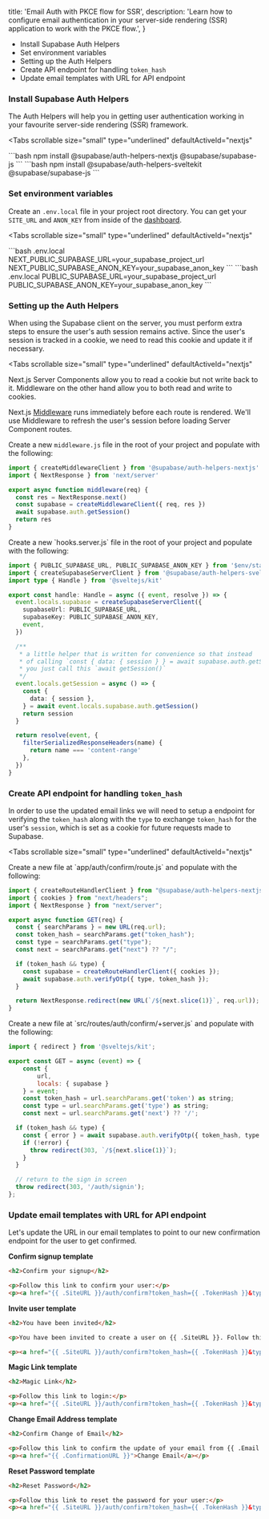 
  title: 'Email Auth with PKCE flow for SSR',
  description: 'Learn how to configure email authentication in your server-side rendering (SSR) application to work with the PKCE flow.',
}

- Install Supabase Auth Helpers
- Set environment variables
- Setting up the Auth Helpers
- Create API endpoint for handling `token_hash`
- Update email templates with URL for API endpoint

### Install Supabase Auth Helpers

The Auth Helpers will help you in getting user authentication working in your favourite server-side rendering (SSR) framework.

<Tabs
  scrollable
  size="small"
  type="underlined"
  defaultActiveId="nextjs"
>
<TabPanel id="nextjs" label="NextJS">
```bash
npm install @supabase/auth-helpers-nextjs @supabase/supabase-js
```
</TabPanel>
<TabPanel id="sveltekit" label="SvelteKit">
```bash
npm install @supabase/auth-helpers-sveltekit @supabase/supabase-js
```
</TabPanel>
</Tabs>

### Set environment variables

Create an `.env.local` file in your project root directory. You can get your `SITE_URL` and `ANON_KEY` from inside of the [dashboard](https://supabase.com/dashboard/project/_/settings/api).

<Tabs
  scrollable
  size="small"
  type="underlined"
  defaultActiveId="nextjs"
>
<TabPanel id="nextjs" label="NextJS">
```bash .env.local
NEXT_PUBLIC_SUPABASE_URL=your_supabase_project_url
NEXT_PUBLIC_SUPABASE_ANON_KEY=your_supabase_anon_key
```
</TabPanel>
<TabPanel id="sveltekit" label="SvelteKit">
```bash .env.local
PUBLIC_SUPABASE_URL=your_supabase_project_url
PUBLIC_SUPABASE_ANON_KEY=your_supabase_anon_key
```
</TabPanel>
</Tabs>

### Setting up the Auth Helpers

When using the Supabase client on the server, you must perform extra steps to ensure the user's auth session remains active. Since the user's session is tracked in a cookie, we need to read this cookie and update it if necessary.

<Tabs
  scrollable
  size="small"
  type="underlined"
  defaultActiveId="nextjs"
>
<TabPanel id="nextjs" label="NextJS">
Next.js Server Components allow you to read a cookie but not write back to it. Middleware on the other hand allow you to both read and write to cookies.

Next.js [Middleware](https://nextjs.org/docs/app/building-your-application/routing/middleware) runs immediately before each route is rendered. We'll use Middleware to refresh the user's session before loading Server Component routes.

Create a new `middleware.js` file in the root of your project and populate with the following:

```js middleware.js
import { createMiddlewareClient } from '@supabase/auth-helpers-nextjs'
import { NextResponse } from 'next/server'

export async function middleware(req) {
  const res = NextResponse.next()
  const supabase = createMiddlewareClient({ req, res })
  await supabase.auth.getSession()
  return res
}
```
</TabPanel>
<TabPanel id="sveltekit" label="SvelteKit">
Create a new `hooks.server.js` file in the root of your project and populate with the following:

```ts src/hooks.server.js
import { PUBLIC_SUPABASE_URL, PUBLIC_SUPABASE_ANON_KEY } from '$env/static/public'
import { createSupabaseServerClient } from '@supabase/auth-helpers-sveltekit'
import type { Handle } from '@sveltejs/kit'

export const handle: Handle = async ({ event, resolve }) => {
  event.locals.supabase = createSupabaseServerClient({
    supabaseUrl: PUBLIC_SUPABASE_URL,
    supabaseKey: PUBLIC_SUPABASE_ANON_KEY,
    event,
  })

  /**
   * a little helper that is written for convenience so that instead
   * of calling `const { data: { session } } = await supabase.auth.getSession()`
   * you just call this `await getSession()`
   */
  event.locals.getSession = async () => {
    const {
      data: { session },
    } = await event.locals.supabase.auth.getSession()
    return session
  }

  return resolve(event, {
    filterSerializedResponseHeaders(name) {
      return name === 'content-range'
    },
  })
}
```
</TabPanel>
</Tabs>

### Create API endpoint for handling `token_hash`

In order to use the updated email links we will need to setup a endpoint for verifying the `token_hash` along with the `type` to exchange `token_hash` for the user's `session`, which is set as a cookie for future requests made to Supabase.

<Tabs
  scrollable
  size="small"
  type="underlined"
  defaultActiveId="nextjs"
>
<TabPanel id="nextjs" label="NextJS">
Create a new file at `app/auth/confirm/route.js` and populate with the following:

```js app/auth/confirm/route.js
import { createRouteHandlerClient } from "@supabase/auth-helpers-nextjs";
import { cookies } from "next/headers";
import { NextResponse } from "next/server";

export async function GET(req) {
  const { searchParams } = new URL(req.url);
  const token_hash = searchParams.get("token_hash");
  const type = searchParams.get("type");
  const next = searchParams.get("next") ?? "/";

  if (token_hash && type) {
    const supabase = createRouteHandlerClient({ cookies });
    await supabase.auth.verifyOtp({ type, token_hash });
  }

  return NextResponse.redirect(new URL(`/${next.slice(1)}`, req.url));
}
```
</TabPanel>
<TabPanel id="sveltekit" label="SvelteKit">
Create a new file at `src/routes/auth/confirm/+server.js` and populate with the following:

```js src/routes/auth/confirm/+server.js
import { redirect } from '@sveltejs/kit';

export const GET = async (event) => {
	const {
		url,
		locals: { supabase }
	} = event;
	const token_hash = url.searchParams.get('token') as string;
	const type = url.searchParams.get('type') as string;
	const next = url.searchParams.get('next') ?? '/';

  if (token_hash && type) {
    const { error } = await supabase.auth.verifyOtp({ token_hash, type });
    if (!error) {
      throw redirect(303, `/${next.slice(1)}`);
    }
  }

  // return to the sign in screen
  throw redirect(303, '/auth/signin');
};
```
</TabPanel>
</Tabs>

### Update email templates with URL for API endpoint

Let's update the URL in our email templates to point to our new confirmation endpoint for the user to get confirmed.

**Confirm signup template**

```html
<h2>Confirm your signup</h2>

<p>Follow this link to confirm your user:</p>
<p><a href="{{ .SiteURL }}/auth/confirm?token_hash={{ .TokenHash }}&type=email">Confirm your email</a></p>
```

**Invite user template**

```html
<h2>You have been invited</h2>

<p>You have been invited to create a user on {{ .SiteURL }}. Follow this link to accept the invite:</p>

<p><a href="{{ .SiteURL }}/auth/confirm?token_hash={{ .TokenHash }}&type=invite&next=/path-to-your-update-password-page">Accept the invite</a></p>
```

**Magic Link template**

```html
<h2>Magic Link</h2>

<p>Follow this link to login:</p>
<p><a href="{{ .SiteURL }}/auth/confirm?token_hash={{ .TokenHash }}&type=email">Log In</a></p>
```

**Change Email Address template**

```html
<h2>Confirm Change of Email</h2>

<p>Follow this link to confirm the update of your email from {{ .Email }} to {{ .NewEmail }}:</p>
<p><a href="{{ .ConfirmationURL }}">Change Email</a></p>
```

**Reset Password template**

```html
<h2>Reset Password</h2>

<p>Follow this link to reset the password for your user:</p>
<p><a href="{{ .SiteURL }}/auth/confirm?token_hash={{ .TokenHash }}&type=recovery&next=/path-to-your-update-password-page">Reset Password</a></p>
```


